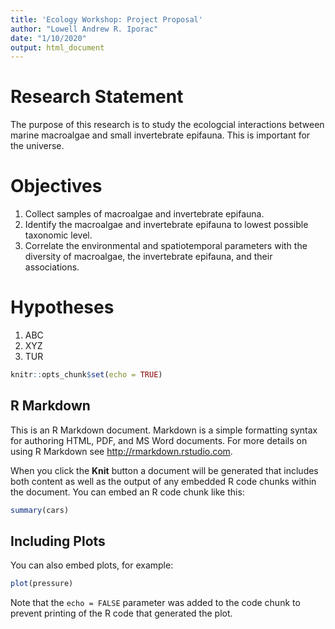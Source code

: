 ```yaml
---
title: 'Ecology Workshop: Project Proposal'
author: "Lowell Andrew R. Iporac"
date: "1/10/2020"
output: html_document
---
```


# Research Statement

The purpose of this research is to study the ecologcial interactions between marine macroalgae and small invertebrate epifauna.  This is important for the universe. 

# Objectives
1. Collect samples of macroalgae and invertebrate epifauna.
2. Identify the macroalgae and invertebrate epifauna to lowest possible taxonomic level.
3. Correlate the environmental and spatiotemporal parameters with the diversity of macroalgae, the invertebrate epifauna, and their associations.  

# Hypotheses
1. ABC
2. XYZ
3. TUR

```r
knitr::opts_chunk$set(echo = TRUE)
```

## R Markdown

This is an R Markdown document. Markdown is a simple formatting syntax for authoring HTML, PDF, and MS Word documents. For more details on using R Markdown see <http://rmarkdown.rstudio.com>.

When you click the **Knit** button a document will be generated that includes both content as well as the output of any embedded R code chunks within the document. You can embed an R code chunk like this:

```r
summary(cars)
```

## Including Plots

You can also embed plots, for example:

```r
plot(pressure)
```

Note that the `echo = FALSE` parameter was added to the code chunk to prevent printing of the R code that generated the plot.
